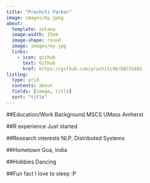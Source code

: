 ```yaml
---
title: "Prachiti Parkar"
image: images/my.jpeg
about: 
  template: solana
  image-width: 15em
  image-shape: round
  image: images/my.jpg
  links: 
    - icon: github
      text: Github
      href: https://github.com/prachiti98/DACSS601
listing:
  type: grid
  contents: about
  fields: [image, title]
  sort: "title"
---
```


##Education/Work Background
MSCS UMass Amherst

##R experience
Just started

##Research interests
NLP, Distributed Systems

##Hometown
Goa, India

##Hobbies
Dancing

##Fun fact
I love to sleep :P
